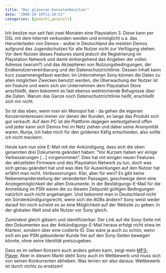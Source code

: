```yaml
---
title: "Der gläserne Konsolenbesitzer"
date: "2008-10-19T11:38:51"
categories: [gedacht,gespielt]
---
```


Ich besitze nun seit fast zwei Monaten eine Playstation 3. Diese kann per DSL mit dem Internet verbunden werden und ermöglicht u.a. das Herunterladen von Demos - wobei in Deutschland die meisten Demos aufgrund des Jugendschutzes für alle Nutzer nicht zur Verfügung stehen. Vor dem Nutzen dieses Features stand jedoch die Registrierung im Playstation Network und damit einhergehend das Angeben der vollen Adresse (warum?) und das Akzeptieren von Nutzungsbedingungen, der Endbenutzervereinbarung und der Datenschutzrichtlinie. Dessen Inhalt kann kurz zusammengefasst werden: Im Unternehmen Sony können die Daten zu allen möglichen Zwecken benutzt werden, die Überwachung der Nutzer ist ein Feature und wenn sich ein Unternehmen dem Playstation Store anschließt, dann bekommt es fast ebenso weitreichende Befugnisse über die Daten. Warum das Ganze noch Daten*schutz*richtlinie heißt, erschließt sich mir nicht.

So ist das eben, wenn man ein Monopol hat - da gehen die eigenen Konzerninteressen immer vor denen der Kunden, so lange das Produkt sich gut verkauft. Auf dem PC ist die Plattform dagegen weitestgehend offen und jeder kann sich Demos frei im Netz ziehen und dabei seine Anonymität waren. Nunja, ich habe mich für den goldenen Käfig entschieden, also sollte ich nicht meckern.

Heute kam nun eine E-Mail mit der Ankündigung, dass sich die oben genannten drei Dokumente geändert haben: "Vor Kurzem haben wir einige Verbesserungen [...] vorgenommen". Dies hat mit einigen neuen Features der aktuellsten Firmware und des Playstation Network zu tun, doch was sich genau geändert hat und was dies für Auswirkungen auf den Nutzer hat erfährt man nicht. *Verbesserungen*. Klar, aber für wen? Es gibt keine Nebeneinanderstellung der veränderten Passagen, geschweige denn eine Anzeigemöglichkeit der alten Dokumente. In der Bestätigungs-E-Mail für die Anmeldung im PSN waren die zu diesem Zeitpunkt gültigen Bedingungen natürlich auch nicht angehangen. Und bekommt man in Deutschland nicht ein Sonderkündigungsrecht, wenn sich die AGBs ändern? Sony weist weder darauf hin noch scheint es so eine Möglichkeit auf der Website zu geben. In der globalen Welt sind alle Nutzer vor Sony gleich.

Zumindest gleich gläsern und identifizierbar: Der Link auf die Sony-Seite mit den Dokumenten aus der Ankündigungs-E-Mail heraus erfolgt nicht etwa im Klartext, sondern über eine codierte ID. Das wäre ja auch zu schön, wenn sich ein per PSN gebundener Kunde frei auf den Sony-Seiten bewegen könnte, ohne seine Identität preiszugeben.

Dass es im selben Konzern auch anders gehen kann, zeigt mein [MP3-Player](/blog/2008/04/26/sony-hat-mich-wieder/). Aber in diesem Markt steht Sony auch im Wettbewerb und muss sich von seinen Konkurrenten abheben. Was lernen wir also daraus: Wettbewerb ist durch nichts zu ersetzen!
